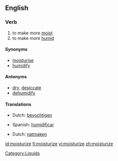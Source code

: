 ==English==

===Verb===
{{en-verb|moisturiz|ing}}

# to make more [[moist]]
# to make more [[humid]]

====Synonyms====
*[[moisturise]]
*[[humidify]]

====Antonyms====
*[[dry]], [[desiccate]]
*[[dehumidify]]

====Translations====
{{trans-top|to make more [[moist]]}}
*Dutch: [[bevochtigen]]
{{trans-mid}}
*Spanish: [[humidificar]]
{{trans-bottom}}

{{trans-top|to make more [[humid]]}}
*Dutch: [[natmaken]]
{{trans-mid}}
{{trans-bottom}}


[[Category:Liquids]]

[[id:moisturize]]
[[fi:moisturize]]
[[vi:moisturize]]
[[zh:moisturize]]